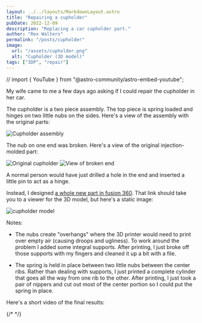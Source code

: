 ```yaml
---
layout: ../../layouts/MarkdownLayout.astro
title: "Repairing a cupholder"
pubDate: 2022-12-09
description: "Replacing a car cupholder part."
author: "Rex Walters"
permalink: "/posts/cupholder"
image:
  url: "/assets/cupholder.png"
  alt: "Cupholder (3D model)"
tags: ["3DP", "repair"]
---
```


// import { YouTube } from "@astro-community/astro-embed-youtube";

My wife came to me a few days ago asking if I could repair the cupholder in her
car.

The cupholder is a two piece assembly. The top piece is spring loaded and hinges
on two little nubs on the sides. Here's a view of the assembly with the original
parts:

<Img src="/src/images/cupholder-assembly.jpeg" alt="Cupholder assembly" />

The nub on one end was broken. Here's a view of
the original injection-molded part:

<div class="grid">
  <Img src="/src/images/cupholder-original.jpeg" alt="Original cupholder" />
  <Img src="/src/images/cupholder-broken.jpeg" alt="View of broken end" />
</div>

A normal person would have just drilled a hole in the end and inserted a little
pin to act as a hinge.

Instead, I designed [a whole new part in fusion 360](https://a360.co/3VNdqAe).
That link should take you to a viewer for the 3D model, but here's a static
image:

<img src="/assets/cupholder.png" alt="cupholder model" />

Notes:

- The nubs create "overhangs" where the 3D printer would need to print over
  empty air (causing droops and ugliness). To work around the problem I added
  some integral supports. After printing, I just broke off those supports with
  my fingers and cleaned it up a bit with a file.

- The spring is held in place between two little nubs between the center ribs.
  Rather than dealing with supports, I just printed a complete cylinder that
  goes all the way from one rib to the other. After printing, I just took a pair
  of nippers and cut out most of the center portion so I could put the spring in
  place.

Here's a short video of the final results:

{/* <YouTube id="rH7g6PRv0-0" params="modestbranding&loop=1&playlist=rH7g6PRv0-0" /> */}
